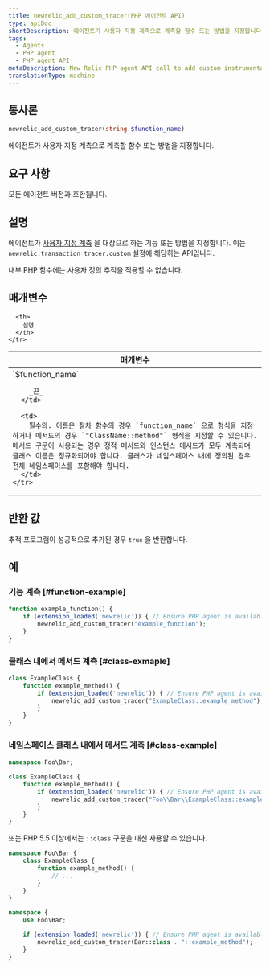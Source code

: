 ```yaml
---
title: newrelic_add_custom_tracer(PHP 에이전트 API)
type: apiDoc
shortDescription: 에이전트가 사용자 지정 계측으로 계측할 함수 또는 방법을 지정합니다.
tags:
  - Agents
  - PHP agent
  - PHP agent API
metaDescription: New Relic PHP agent API call to add custom instrumentation to particular methods in your app code.
translationType: machine
---
```


## 통사론

```php
newrelic_add_custom_tracer(string $function_name)
```

에이전트가 사용자 지정 계측으로 계측할 함수 또는 방법을 지정합니다.

## 요구 사항

모든 에이전트 버전과 호환됩니다.

## 설명

에이전트가 [사용자 지정 계측](/docs/agents/php-agent/features/php-custom-instrumentation) 을 대상으로 하는 기능 또는 방법을 지정합니다. 이는 `newrelic.transaction_tracer.custom` 설정에 해당하는 API입니다.

내부 PHP 함수에는 사용자 정의 추적을 적용할 수 없습니다.

## 매개변수

<table>
  <thead>
    <tr>
      <th width="25%">
        매개변수
      </th>

      <th>
        설명
      </th>
    </tr>
  </thead>

  <tbody>
    <tr>
      <td>
        `$function_name`

        _끈_
      </td>

      <td>
        필수의. 이름은 절차 함수의 경우 `function_name` 으로 형식을 지정하거나 메서드의 경우 `"ClassName::method"` 형식을 지정할 수 있습니다. 메서드 구문이 사용되는 경우 정적 메서드와 인스턴스 메서드가 모두 계측되며 클래스 이름은 정규화되어야 합니다. 클래스가 네임스페이스 내에 정의된 경우 전체 네임스페이스를 포함해야 합니다.
      </td>
    </tr>
  </tbody>
</table>

## 반환 값

추적 프로그램이 성공적으로 추가된 경우 `true` 을 반환합니다.

## 예

### 기능 계측 [#function-example]

```php
function example_function() {
    if (extension_loaded('newrelic')) { // Ensure PHP agent is available
        newrelic_add_custom_tracer("example_function");
    }
}
```

### 클래스 내에서 메서드 계측 [#class-exmaple]

```php
class ExampleClass {
    function example_method() {
        if (extension_loaded('newrelic')) { // Ensure PHP agent is available
            newrelic_add_custom_tracer("ExampleClass::example_method");
        }
    }
}
```

### 네임스페이스 클래스 내에서 메서드 계측 [#class-example]

```php
namespace Foo\Bar;

class ExampleClass {
    function example_method() {
        if (extension_loaded('newrelic')) { // Ensure PHP agent is available
            newrelic_add_custom_tracer("Foo\\Bar\\ExampleClass::example_method");
        }
    }
}
```

또는 PHP 5.5 이상에서는 `::class` 구문을 대신 사용할 수 있습니다.

```php
namespace Foo\Bar {
    class ExampleClass {
        function example_method() {
            // ...
        }
    }
}

namespace {
    use Foo\Bar;

    if (extension_loaded('newrelic')) { // Ensure PHP agent is available
        newrelic_add_custom_tracer(Bar::class . "::example_method");
    }
}
```